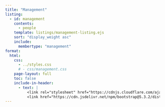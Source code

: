 ```yaml
---
title: "Management"
listing:
  - id: management
    contents: 
      - people
    template: listings/management-listing.ejs
    sort: "display_weight asc"
    include: 
      membertype: "management"
format: 
  html:
    css: 
      - ../styles.css
      # - css/management.css
    page-layout: full
    toc: false
    include-in-header: 
      - text: |
          <link rel="stylesheet" href="https://cdnjs.cloudflare.com/ajax/libs/font-awesome/6.7.2/css/all.min.css">
          <link href="https://cdn.jsdelivr.net/npm/bootstrap@5.3.2/dist/css/bootstrap.min.css" rel="stylesheet">
---
```


::: {#management markdown="0"}
:::


<!-- 
```{=html}





<div class="card mb-3">
  <h4 class="card-header">
    Managing Director of Open Science Center
  </h4>
  <div class="row g-0">
    <div class="col-md-3 d-flex justify-content-center align-items-center">
      <a href="people/felix_example.qmd">
        <img src="/people/images/felix.jpeg" class="profile-image" alt="...">
      </a>
    </div>
    <div class="col-md-1 d-flex flex-row flex-md-column justify-content-center align-items-center gap-3">
      <a href="https://linkedin.com" target="_blank" class="d-inline-block" aria-label="LinkedIn">
        <i class="fa-brands fa-linkedin fa-2xl" aria-hidden="true"></i>
      </a>
      <a href="https://github.com" target="_blank" class="d-inline-block" aria-label="GitHub">
        <i class="fa-brands fa-github fa-2xl" aria-hidden="true"></i>
      </a>
      <a href="https://bluesky.com" target="_blank" class="d-inline-block" aria-label="Bluesky">
        <i class="fa-brands fa-bluesky fa-2xl" aria-hidden="true"></i>
      </a>
      <a href="https://orcid.org" target="_blank" class="d-inline-block" aria-label="ORCID">
        <i class="fa-brands fa-orcid fa-2xl" aria-hidden="true"></i>
      </a>
    </div>
    <div class="col-md-8">
      <div class="card-body">
        <h4 class="card-title" >Felix Schönbrodt</h4>
        <div class="d-flex justify-content-between align-items-center">
          <h5 class="card-subtitle mb-0">Prof. Dr.</h5>
          <h5 class="mb-0">LMU Psychology</h5>
        </div>
        <p class="card-text">Professor at the Department of Psychology, Ludwig-Maximilians-Universität München, Germany. Managing director of the LMU Open Science Center and board member of the META-REP priority program ("A meta-scientific research program to analyse and optimise replicability in the behavioral, social, and cognitive Sciences"). Interested in Open Science, Metascience, implicit motives, machine learning, responsible research assessment (CoARA), solarpunk, piano, and cooking.</p>
        <a href="people/felix_example.qmd" class="btn btn-primary">Read More!</a>

      </div>
    </div>
  </div>
</div>


<div class="card mb-3">
  <h4 class="card-header">
    Scientific Coordinator
  </h4>
  <div class="row g-0">
    <div class="col-md-3 d-flex justify-content-center align-items-center">
      <a href="people/malika_ihle.qmd">
        <img src="/people/images/malika.jpeg" class="profile-image" alt="...">
      </a>
    </div>
    <div class="col-md-1 d-flex flex-row flex-md-column justify-content-center align-items-center gap-3">
      <a href="https://linkedin.com" target="_blank" class="d-inline-block" aria-label="LinkedIn">
        <i class="fa-brands fa-linkedin fa-2xl" aria-hidden="true"></i>
      </a>
      <a href="https://github.com" target="_blank" class="d-inline-block" aria-label="GitHub">
        <i class="fa-brands fa-github fa-2xl" aria-hidden="true"></i>
      </a>
      <a href="https://bluesky.com" target="_blank" class="d-inline-block" aria-label="Bluesky">
        <i class="fa-brands fa-bluesky fa-2xl" aria-hidden="true"></i>
      </a>
      <a href="https://orcid.org" target="_blank" class="d-inline-block" aria-label="ORCID">
        <i class="fa-brands fa-orcid fa-2xl" aria-hidden="true"></i>
      </a>
    </div>
    <div class="col-md-8">
      <div class="card-body">
        <h4 class="card-title" >Malika Ihle</h4>
        <div class="d-flex justify-content-between align-items-center">
          <h5 class="card-subtitle mb-0">Dr.</h5>
          <h5 class="mb-0">LMU OSC</h5>
        </div>
        <p class="card-text">Malika Ihle is the LMU Open Science Center Coordinator, supporting the scientific board in developing a comprehensive approach to open research that extends across all disciplines, using both bottom-up and top-down strategies. Her role is to provide peer-to-peer training and develop an open research curriculum, coordinate grassroots initiatives and organise various events such as seminars and conferences, support meta-research collaborations, liaise with local, national (e.g. the German Reproducibility Network (GRN)), and international stakeholders to inform the design of incentives and policies, and co-develop a strategic plan to make the LMU Open Science Center a sustainable entity.</p>
        <a href="people/felix_example.qmd" class="btn btn-primary">Read More!</a>

      </div>
    </div>
  </div>
</div>

``` -->